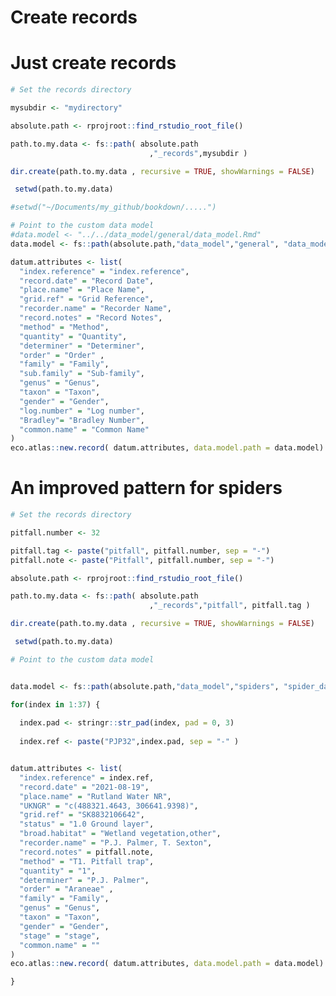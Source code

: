 # Create records

# Just create records

```r
# Set the records directory

mysubdir <- "mydirectory"

absolute.path <- rprojroot::find_rstudio_root_file()

path.to.my.data <- fs::path( absolute.path
                               ,"_records",mysubdir ) 

dir.create(path.to.my.data , recursive = TRUE, showWarnings = FALSE)

 setwd(path.to.my.data)

#setwd("~/Documents/my_github/bookdown/.....")

# Point to the custom data model
#data.model <- "../../data_model/general/data_model.Rmd"
data.model <- fs::path(absolute.path,"data_model","general", "data_model", ext = "Rmd")

datum.attributes <- list(
  "index.reference" = "index.reference",
  "record.date" = "Record Date",
  "place.name" = "Place Name",
  "grid.ref" = "Grid Reference",
  "recorder.name" = "Recorder Name",
  "record.notes" = "Record Notes",
  "method" = "Method",
  "quantity" = "Quantity",
  "determiner" = "Determiner",
  "order" = "Order" ,
  "family" = "Family",
  "sub.family" = "Sub-family",
  "genus" = "Genus",
  "taxon" = "Taxon",
  "gender" = "Gender",
  "log.number" = "Log number",
  "Bradley"= "Bradley Number",
  "common.name" = "Common Name"
)
eco.atlas::new.record( datum.attributes, data.model.path = data.model)

```

# An improved pattern for spiders

```r
# Set the records directory

pitfall.number <- 32

pitfall.tag <- paste("pitfall", pitfall.number, sep = "-")
pitfall.note <- paste("Pitfall", pitfall.number, sep = "-")

absolute.path <- rprojroot::find_rstudio_root_file()

path.to.my.data <- fs::path( absolute.path
                               ,"_records","pitfall", pitfall.tag )

dir.create(path.to.my.data , recursive = TRUE, showWarnings = FALSE)

 setwd(path.to.my.data)

# Point to the custom data model


data.model <- fs::path(absolute.path,"data_model","spiders", "spider_data_model", ext = "Rmd")

for(index in 1:37) {
  
  index.pad <- stringr::str_pad(index, pad = 0, 3)
  
  index.ref <- paste("PJP32",index.pad, sep = "-" )


datum.attributes <- list(
  "index.reference" = index.ref,
  "record.date" = "2021-08-19",
  "place.name" = "Rutland Water NR",
  "UKNGR" = "c(488321.4643, 306641.9398)",
  "grid.ref" = "SK8832106642",
  "status" = "1.0 Ground layer",
  "broad.habitat" = "Wetland vegetation,other",
  "recorder.name" = "P.J. Palmer, T. Sexton",
  "record.notes" = pitfall.note,
  "method" = "T1. Pitfall trap",
  "quantity" = "1",
  "determiner" = "P.J. Palmer",
  "order" = "Araneae" ,
  "family" = "Family",
  "genus" = "Genus",
  "taxon" = "Taxon",
  "gender" = "Gender",
  "stage" = "stage",
  "common.name" = ""
)
eco.atlas::new.record( datum.attributes, data.model.path = data.model)

}

```


